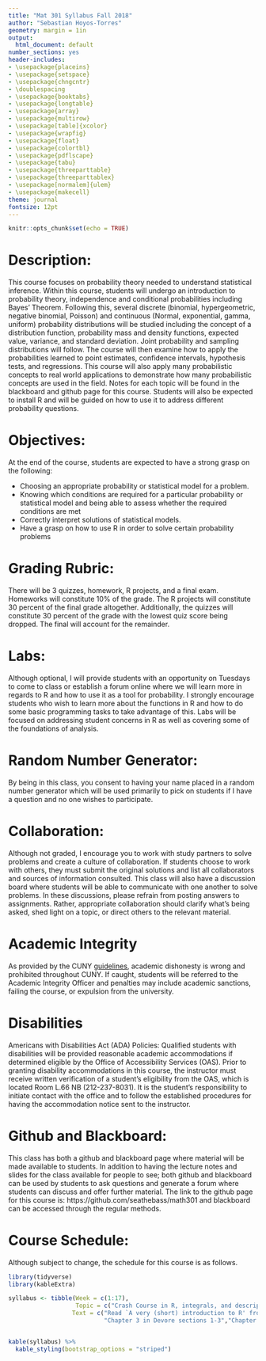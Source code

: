 ```yaml
---
title: "Mat 301 Syllabus Fall 2018"
author: "Sebastian Hoyos-Torres"
geometry: margin = 1in
output:
  html_document: default
number_sections: yes
header-includes:
- \usepackage{placeins}
- \usepackage{setspace}
- \usepackage{chngcntr}
- \doublespacing
- \usepackage{booktabs}
- \usepackage{longtable}
- \usepackage{array}
- \usepackage{multirow}
- \usepackage[table]{xcolor}
- \usepackage{wrapfig}
- \usepackage{float}
- \usepackage{colortbl}
- \usepackage{pdflscape}
- \usepackage{tabu}
- \usepackage{threeparttable}
- \usepackage{threeparttablex}
- \usepackage[normalem]{ulem}
- \usepackage{makecell}
theme: journal
fontsize: 12pt
---
```


```r
knitr::opts_chunk$set(echo = TRUE)
```
# Description:
This course focuses on probability theory needed to understand statistical inference. Within this course, students will undergo an introduction to probability theory, independence and conditional probabilities including Bayes' Theorem. Following this, several discrete (binomial, hypergeometric, negative binomial, Poisson) and continuous (Normal, exponential, gamma, uniform) probability distributions will be studied including the concept of a distribution function, probability mass and density functions, expected value, variance, and standard deviation. Joint probability and sampling distributions will follow. The course will then examine how to apply the probabilities learned to point estimates, confidence intervals, hypothesis tests, and regressions. This course will also apply many probabilistic concepts to real world applications to demonstrate how many probabilistic concepts are used in the field. Notes for each topic will be found in the blackboard and github page for this course. Students will also be expected to install R and will be guided on how to use it to address different probability questions. 

# Objectives:
At the end of the course, students are expected to have a strong grasp on the following:

- Choosing an appropriate probability or statistical model for a problem.
- Knowing which conditions are required for a particular probability or statistical model and being able to assess whether the required conditions are met
- Correctly interpret solutions of statistical models.
- Have a grasp on how to use R in order to solve certain probability problems

# Grading Rubric:
There will be 3 quizzes, homework, R projects, and a final exam. Homeworks will constitute 10% of the grade. The R projects will constitute 30 percent of the final grade altogether. Additionally, the quizzes will constitute 30 percent of the grade with the lowest quiz score being dropped. The final will account for the remainder.

# Labs:
Although optional, I will provide students with an opportunity on Tuesdays to come to class or establish a forum online where we will learn more in regards to R and how to use it as a tool for probability. I strongly encourage students who wish to learn more about the functions in R and how to do some basic programming tasks to take advantage of this. Labs will be focused on addressing student concerns in R as well as covering some of the foundations of analysis.

# Random Number Generator:
By being in this class, you consent to having your name placed in a random number generator which will be used primarily to pick on students if I have a question and no one wishes to participate.  

# Collaboration:
Although not graded, I encourage you to work with study partners to solve problems and create a culture of collaboration. If students choose to work with others, they must submit the original solutions and list all collaborators and sources of information consulted. This class will also have a discussion board where students will be able to communicate with one another to solve problems. In these discussions, please refrain from posting answers to assignments. Rather, appropriate collaboration should clarify what's being asked, shed light on a topic, or direct others to the relevant material. 

# Academic Integrity
As provided by the CUNY [guidelines](http://www2.cuny.edu/about/administration/offices/legal-affairs/policies-procedures/academic-integrity-policy/), academic dishonesty is wrong and prohibited throughout CUNY. If caught, students will be referred to the Academic Integrity Officer and penalties may include academic sanctions, failing the course, or expulsion from the university.

# Disabilities
Americans with Disabilities Act (ADA) Policies: Qualified students with disabilities will be provided reasonable academic accommodations if determined eligible by the Office of Accessibility Services (OAS).  Prior to granting disability accommodations in this course, the instructor must receive written verification of a student’s eligibility from the OAS, which is located Room L.66 NB (212-237-8031).  It is the student’s responsibility to initiate contact with the office and to follow the established procedures for having the accommodation notice sent to the instructor. 

# Github and Blackboard:
This class has both a github and blackboard page where material will be made available to students. In addition to having the lecture notes and slides for the class available for people to see; both github and blackboard can be used by students to ask questions and generate a forum where students can discuss and offer further material. The link to the github page for this course is: https://github.com/seathebass/math301 and blackboard can be accessed through the regular methods.

# Course Schedule:
Although subject to change, the schedule for this course is as follows.
```r
library(tidyverse)
library(kableExtra)

syllabus <- tibble(Week = c(1:17), 
                   Topic = c("Crash Course in R, integrals, and descriptive statistics", "Probability - experiments, sample spaces, axioms of probability, proving results from axioms, multiplication principle, permutations, and combinations", "Discrete random variables and their distributions: probability mass functions,cumulative distribution function, expected values, variance, standard deviations and binomial distributions","hypergeometric distributions, geometric distributions, poisson distributions,negative binomial distributions","Quiz 1: chapters 1-3", "Continuous Probability Distributions, Probability Density Functions, Cumulative Distribution Function, and properties of the normal distribution","Exponential, Gamma, and Joint Distributions, Independent Random Variables, Conditional distributions, Expected Value of a function of an RV", "Covariance, Correlations, Statistics and simulation, distribution of the sample mean and the central limit theorem","Point Estimators, minimum variance, standard error, method of moments, maximum likelihood method", "Quiz 2","Confidence intervals- single samples, precision, sample size, large sample confidence and the normal distribution, small sample confidence intervals and the t distribution, chi square confidence intervals for variance", "Test of hypotheses- single sample, null vs alternative hypotheses, type 1 and type 2 error, power, tests concerning means/proportions", " Inferences based on two samples","Quiz 3 due", "Regression","Review", "Final Exam"),
                  Text = c("Read `A very (short) introduction to R' from https://cran.r-project.org/doc/contrib/Torfs+Brauer-Short-R-Intro.pdf, sections 3-8 of the Introduction to Integration Part 1: Anti-Differentiation (https://sydney.edu.au/stuserv/documents/maths_learning_centre/integration_part1.pdf) and sections 2-5  Introduction to Integration Part 2:The Definite Integral (https://sydney.edu.au/stuserv/documents/maths_learning_centre/integration_part2.pdf) ", "chapter 2 in Devore",
                           "Chapter 3 in Devore sections 1-3","Chapter 3 sections 4-6", "No reading due", "chapter 4 in Devore, sections 1-3", "Chapter 4 in Devore sections 4-6 and Chapter 5 sections 1-3 in Devore", "Chapter 5 sections 4-5, 1st R assignment due", "Chapter 6", "No Reading Due", "Chapter 7", "Chapter 8 and 2nd R assignment due", "Chapter 9", "No reading due", "Chapter 12", "No reading due", "No reading due"))


kable(syllabus) %>% 
  kable_styling(bootstrap_options = "striped")
```
